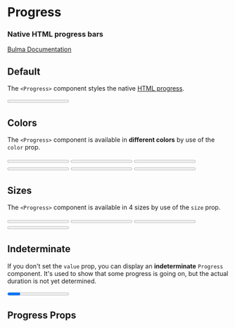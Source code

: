 

<Meta title="Elements/Progress" component={Progress} />

# Progress

### Native HTML **progress** bars

[Bulma Documentation](https://bulma.io/documentation/elements/progress/)

## Default

The `<Progress>` component styles the native [HTML progress](https://developer.mozilla.org/en-US/docs/Web/HTML/Element/progress).

<Canvas>
  <Story name="Default">
    <Progress value={15} max={100}>15%</Progress>
  </Story>
</Canvas>

## Colors

The `<Progress>` component is available in **different colors** by use of the `color` prop.

<Canvas>
  <Story name="Colors">
    <React.Fragment>
      <Progress color="primary" value={15} max={100}>15%</Progress>
      <Progress color="link" value={30} max={100}>30%</Progress>
      <Progress color="info" value={45} max={100}>45%</Progress>
      <Progress color="success" value={60} max={100}>60%</Progress>
      <Progress color="warning" value={75} max={100}>75%</Progress>
      <Progress color="danger" value={90} max={100}>90%</Progress>
    </React.Fragment>
  </Story>
</Canvas>

## Sizes

The `<Progress>` component is available in 4 sizes by use of the `size` prop.

<Canvas>
  <Story name="Sizes">
    <React.Fragment>
      <Progress size="small" value={20} max={100}>20%</Progress>
      <Progress value={40} max={100}>40%</Progress>
      <Progress size="medium" value={60} max={100}>60%</Progress>
      <Progress size="large" value={80} max={100}>80%</Progress>
    </React.Fragment>
  </Story>
</Canvas>

## Indeterminate

If you don't set the `value` prop, you can display an **indeterminate** `Progress` component. It's used to show that some progress is going on, but the actual duration is not yet determined.

<Canvas>
  <Story name="Indeterminate">
    <Progress max={100}>15%</Progress>
  </Story>
</Canvas>

## Progress Props

<ArgsTable of={Progress} />
